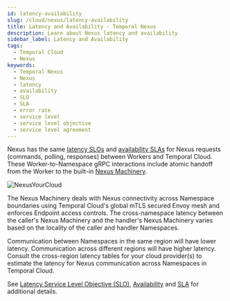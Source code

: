 ```yaml
---
id: latency-availability
slug: /cloud/nexus/latency-availability
title: Latency and Availability - Temporal Nexus
description: Learn about Nexus latency and availability
sidebar_label: Latency and Availability
tags:
  - Temporal Cloud
  - Nexus
keywords:
  - Temporal Nexus
  - Nexus
  - latency
  - availability
  - SLO
  - SLA
  - error rate
  - service level
  - service level objective
  - service level agreement
---
```


Nexus has the same [latency SLOs](/cloud/service-availability#latency) and [availability SLAs](/cloud/sla) for Nexus requests (commands, polling, responses) between Workers and Temporal Cloud.
These Worker-to-Namespace gRPC interactions include atomic handoff from the Worker to the built-in [Nexus Machinery](/glossary#nexus-machinery). 

![NexusYourCloud](/img/nexus/nexus-connect-queue-based-workers.png)

The Nexus Machinery deals with Nexus connectivity across Namespace boundaries using Temporal Cloud's global mTLS secured Envoy mesh and enforces Endpoint access controls.
The cross-namespace latency between the caller's Nexus Machinery and the handler's Nexus Machinery varies based on the locality of the caller and handler Namespaces.

Communication between Namespaces in the same region will have lower latency. 
Communication across different regions will have higher latency.
Consult the cross-region latency tables for your cloud provider(s) to estimate the latency for Nexus communication across Namespaces in Temporal Cloud.

See [Latency Service Level Objective (SLO)](/cloud/service-availability#latency), [Availability](/cloud/service-availability) and [SLA](/cloud/sla) for additional details.
